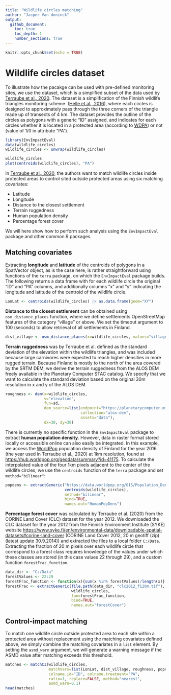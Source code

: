 ```yaml
---
title: "Wildlife circles matching"
author: "Jasper Van doninck"
output: 
  github_document:
    toc: true
    toc_depth: 1
    number_sections: true
---
```


```r
knitr::opts_chunk$set(echo = TRUE)
```

# Wildlife circles dataset

To illustrate how the \code{EnvImpactEval} pacakge can be used with pre-defined monitoring sites, we use the \code{wildlife_circles} dataset, which is a simplified subset of the data used by [Terraube et al., 2020](https://www.nature.com/articles/s41467-020-16792-7). The \code{wildlife_circles} dataset is a simplification of the Finnish wildlife triangles monitoring scheme. ([Helle et al., 2016](https://cdnsciencepub.com/doi/10.1139/cjfr-2015-0454)), where each circles is designed to approximately pass through the three corners of the triangle made up of transects of 4 km. The \code{wildlife_circles} dataset provides the outline of the circles as polygons with a generic "ID" assigned, and indicates for each circles whether it is located in a protected area (according to [WDPA](https://www.protectedplanet.net/en/thematic-areas/wdpa?tab=WDPA)) or not (value of 1/0 in attribute "PA").


```r
library(EnvImpactEval)
data(wildlife_circles)
wildlife_circles <- unwrap(wildlife_circles)

wildlife_circles
plot(centroids(wildlife_circles), "PA")
```

In [Terraube et al., 2020](https://www.nature.com/articles/s41467-020-16792-7), the authors want to match wildlife circles inside protected areas to control sited outside protected areas using six matching covariates:

* Latitude
* Longitude
* Distance to the closest settlement
* Terrain ruggedness
* Human population density
* Percentage forest cover

We will here show how to perform such analysis using the `EnvImpactEval` package and other common R packages.

## Matching covariates

Extracting **longitude** and **latitude** of the centroids of polygons in a SpatVector object, as is the case here, is rather straightforward using functions of the `terra` package, on which the `EnvImpactEval` package builds. The following returns a data frame with for each wildlife circle the original "ID" and "PA" columns, and additionally columns "x" and "y" indicating the longitude and latitude of the centroid of the wildlife circle.

```r
LonLat <- centroids(wildlife_circles) |> as.data.frame(geom="XY")
```

**Distance to the closest settlement** can be obtained using `osm_distance_places` function, where we define settlements OpenStreetMap features of the category "village" or above. We set the timeout argument to 100 (seconds) to allow retrieval of all settlements in Finland.

```r
dist_village <- osm_distance_places(x=wildlife_circles, values="village+", timeout=100, osm_bbox = "Finland")
```

**Terrain ruggedness** was by Terraube et al. defined as the standard deviation of the elevation within the wildlife triangles, and was included because large carnivores were expected to reach higher densities in more rugged terrain. Because Finland is mostly to the north of the area covered by the SRTM DEM, we derive the terrain ruggedness from the ALOS DEM freely available in the Planetary Computer STAC catalog. We specify that we want to calculate the standard deviation based on the original 30m resolution in x and y of the ALOS DEM.

```r
roughness <- dem(x=wildlife_circles,
                 v="elevation",
                 fun=sd,
                 dem_source=list(endpoint="https://planetarycomputer.microsoft.com/api/stac/v1",
                                 collection="alos-dem",
                                 assets="data"),
                 dx=30, dy=30)
```

There is currently no specific function in the `EnvImpactEval` package to extract **human population density**. However, data in raster format stored locally or accessible online can also easily be integrated. In this example, we access the [WorldPop](https://hub.worldpop.org/) population density of Finland for the year 2016 (the year used in Terraube et al., 2020) at 1km resolution, found at <https://hub.worldpop.org/geodata/summary?id=41175>. To calculate the interpolated value of the four 1km pixels adjacent to the center of the wildlife circles, we use the `centroids` function of the `terra` package and set `method="bilinear"`:  

```r
popdens <- extractGeneric("https://data.worldpop.org/GIS/Population_Density/Global_2000_2020_1km/2016/FIN/fin_pd_2016_1km.tif", 
                          centroids(wildlife_circles),
                          method="bilinear",
                          bind=TRUE,
                          names.out="HumanPopDens")
```

**Percentage forest cover** was calculated by Terraube et al. (2020) from the CORINE Land Cover (CLC) dataset for the year 2012. We downloaded the CLC dataset for the year 2012 from the Finnish Environment Institute (SYKE) website <https://www.syke.fi/en/environmental-data/downloadable-spatial-datasets#corine-land-cover> (CORINE Land Cover 2012, 20 m geotiff (zip) (latest update 30.9.2014)) and extracted the files to a local folder `C:/Data`. Extracting the fraction of 20 m pixels over each wildlife circle that correspond to a forest class requires knowledge of the values under which these classes are stored (in this case values 22 through 29), and a custom function `forestFrac_function`. 

```r
data_dir <- "C:/Data"
forestValues <- 22:29
forestFrac_function <- function(x){sum(x %in% forestValues)/length(x)}
forestFrac <- extractGeneric(file.path(data_dir, "clc2012_fi20m.tif"),
                             wildlife_circles,
                             fun=forestFrac_function,
                             bind=TRUE,
                             names.out="forestCover")
```


## Control-impact matching

To match one wildlife circle outside protected area to each site within a protected area without replacement using the matching covariates defined above, we simply combine the matching covariates in a `list` element. By setting the `asmd_warn` argument, we will generate a warning message if the ASMD value after matching exceeds this threshold. 

```r
matches <- matchCI(wildlife_circles, 
                   matchVars=list(LonLat, dist_village, roughness, popdens, forestFrac), 
                   colname.id="ID", colname.treatment="PA",
                   ratio=1, replace=FALSE, method="nearest",
                   asmd_warn=0.1)
head(matches)
```


